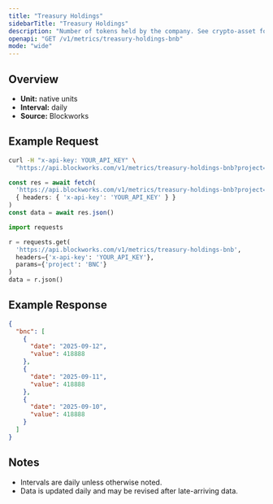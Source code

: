 ```yaml
---
title: "Treasury Holdings"
sidebarTitle: "Treasury Holdings"
description: "Number of tokens held by the company. See crypto-asset for asset indicator"
openapi: "GET /v1/metrics/treasury-holdings-bnb"
mode: "wide"
---
```


## Overview

- **Unit:** native units
- **Interval:** daily
- **Source:** Blockworks

## Example Request

<CodeGroup>

```bash cURL
curl -H "x-api-key: YOUR_API_KEY" \
  "https://api.blockworks.com/v1/metrics/treasury-holdings-bnb?project=BNC"
```

```typescript TypeScript
const res = await fetch(
  'https://api.blockworks.com/v1/metrics/treasury-holdings-bnb?project=BNC',
  { headers: { 'x-api-key': 'YOUR_API_KEY' } }
)
const data = await res.json()
```

```python Python
import requests

r = requests.get(
  'https://api.blockworks.com/v1/metrics/treasury-holdings-bnb',
  headers={'x-api-key': 'YOUR_API_KEY'},
  params={'project': 'BNC'}
)
data = r.json()
```

</CodeGroup>

## Example Response

```json
{
  "bnc": [
    {
      "date": "2025-09-12",
      "value": 418888
    },
    {
      "date": "2025-09-11",
      "value": 418888
    },
    {
      "date": "2025-09-10",
      "value": 418888
    }
  ]
}
```

## Notes
- Intervals are daily unless otherwise noted.
- Data is updated daily and may be revised after late-arriving data.